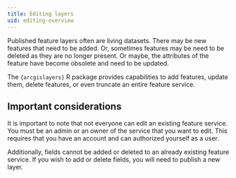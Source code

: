 ```yaml
---
title: Editing layers
uid: editing-overview
---
```


Published feature layers often are living datasets. There may be new features that need to be added. Or, sometimes features may be need to be deleted as they are no longer present. Or maybe, the attributes of the feature have become obsolete and need to be updated. 

The `{arcgislayers}` R package provides capabilities to add features, update them, delete features, or even truncate an entire feature service.

## Important considerations

It is important to note that not everyone can edit an existing feature service. You must be an admin or an owner of the service that you want to edit. This requires that you have an account and can authorized yourself as a user. 

Additionally, fields cannot be added or deleted to an already existing feature service. If you wish to add or delete fields, you will need to publish a new layer. 

